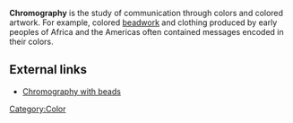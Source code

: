 {{Orphan|July 2006}} 
'''Chromography''' is the study of communication through colors and colored artwork. For example, colored [[beadwork]] and clothing produced by early peoples of Africa and the Americas often contained messages encoded in their colors.

== External links ==

* [http://www.orn.mpg.de/~knauer/wickler/perl.html Chromography with beads]

[[Category:Color]]